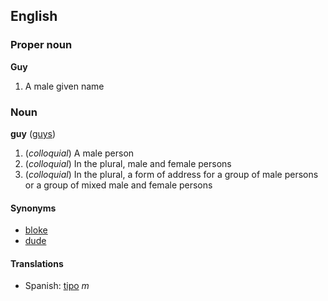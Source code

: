 ==English==
===Proper noun===
'''Guy'''

# A male given name

===Noun===
'''guy''' ([[guys]])

# (''colloquial'') A male person
# (''colloquial'') In the plural, male and female persons
# (''colloquial'') In the plural, a form of address for a group of male persons or a group of mixed male and female persons

====Synonyms====
*[[bloke]]
*[[dude]]

====Translations====
*Spanish: [[tipo]] ''m''